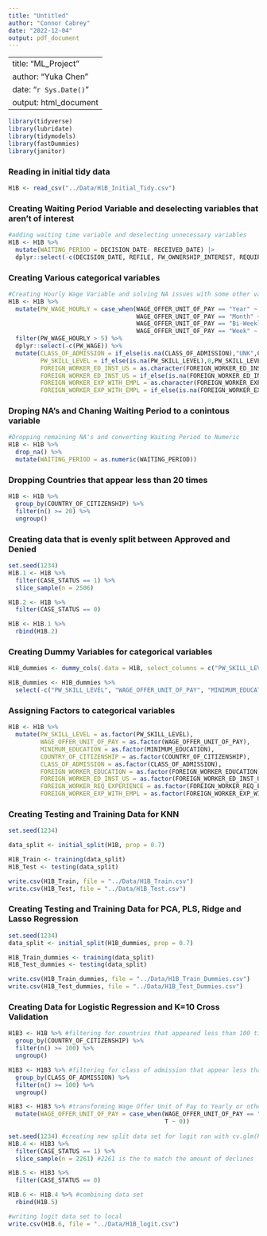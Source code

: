 ---
title: "Untitled"
author: "Connor Cabrey"
date: "2022-12-04"
output: pdf_document
---
---
title: "ML_Project"
author: "Yuka Chen"
date: "`r Sys.Date()`"
output: html_document
---

```{r message=FALSE, warning=FALSE, include=FALSE}
library(tidyverse)
library(lubridate)
library(tidymodels)
library(fastDummies)
library(janitor)
```


### Reading in initial tidy data

```{r}
H1B <- read_csv("../Data/H1B_Initial_Tidy.csv")
```

### Creating Waiting Period Variable and deselecting variables that aren't of interest

```{r}
#adding waiting time variable and deselecting unnecessary variables
H1B <- H1B %>% 
  mutate(WAITING_PERIOD = DECISION_DATE- RECEIVED_DATE) |> 
  dplyr::select(-c(DECISION_DATE, REFILE, FW_OWNERSHIP_INTEREST, REQUIRED_TRAINING, RECEIVED_DATE, FOREIGN_WORKER_LIVE_ON_PREM, PW_SOC_TITLE, JOB_TITLE, EMPLOYER_NAME, EMPLOYER_CITY, EMPLOYER_STATE_PROVINCE, FOREIGN_WORKER_LIVE_IN_DOM_SER, wAGE_OFFER_AVG, WORKSITE_CITY, WORKSITE_STATE, JOB_TITLE, ACCEPT_FOREIGN_EDUCATION, FOREIGN_WORKER_BIRTH_COUNTRY, FOREIGN_WORKER_EMPL_PAY_FOR_ED,  FOREIGN_WORKER_INFO_MAJOR, APP_FOR_COLLEGE_U_TEACHER, FOREIGN_WORKER_YRS_ED_COMP, FOREIGN_WORKER_ED_INST_COUNTRY, FOREIGN_WORKER_ALT_ED_EXP, FOREIGN_WORKER_ALT_OCC_EXP, OFFERED_TO_APPL_FOREIGN_WORKER))
```

### Creating Various categorical variables

```{r}
#Creating Hourly Wage Variable and solving NA issues with some other variables
H1B <- H1B %>% 
  mutate(PW_WAGE_HOURLY = case_when(WAGE_OFFER_UNIT_OF_PAY == "Year" ~ PW_WAGE/2080,
                                    WAGE_OFFER_UNIT_OF_PAY == "Month" ~ PW_WAGE/160,
                                    WAGE_OFFER_UNIT_OF_PAY == "Bi-Weekly" ~ PW_WAGE/80,
                                    WAGE_OFFER_UNIT_OF_PAY == "Week" ~ PW_WAGE/40)) %>% 
  filter(PW_WAGE_HOURLY > 5) %>% 
  dplyr::select(-c(PW_WAGE)) %>% 
  mutate(CLASS_OF_ADMISSION = if_else(is.na(CLASS_OF_ADMISSION),"UNK",CLASS_OF_ADMISSION),
         PW_SKILL_LEVEL = if_else(is.na(PW_SKILL_LEVEL),0,PW_SKILL_LEVEL),
         FOREIGN_WORKER_ED_INST_US = as.character(FOREIGN_WORKER_ED_INST_US),
         FOREIGN_WORKER_ED_INST_US = if_else(is.na(FOREIGN_WORKER_ED_INST_US), "UNK", FOREIGN_WORKER_ED_INST_US),
         FOREIGN_WORKER_EXP_WITH_EMPL = as.character(FOREIGN_WORKER_EXP_WITH_EMPL),
         FOREIGN_WORKER_EXP_WITH_EMPL = if_else(is.na(FOREIGN_WORKER_EXP_WITH_EMPL), "UNK", FOREIGN_WORKER_EXP_WITH_EMPL))
```

### Droping NA's and Chaning Waiting Period to a conintous variable

```{r}
#Dropping remaining NA's and converting Waiting Period to Numeric
H1B <- H1B %>% 
  drop_na() %>% 
  mutate(WAITING_PERIOD = as.numeric(WAITING_PERIOD))

```

### Dropping Countries that appear less than 20 times

```{r}
H1B <- H1B %>%
  group_by(COUNTRY_OF_CITIZENSHIP) %>%
  filter(n() >= 20) %>% 
  ungroup()
```

### Creating data that is evenly split between Approved and Denied

```{r}
set.seed(1234)
H1B.1 <- H1B %>%
  filter(CASE_STATUS == 1) %>% 
  slice_sample(n = 2506) 

H1B.2 <- H1B %>% 
  filter(CASE_STATUS == 0)

H1B <- H1B.1 %>% 
  rbind(H1B.2)

```

### Creating Dummy Variables for categorical variables

```{r}
H1B_dummies <- dummy_cols(.data = H1B, select_columns = c("PW_SKILL_LEVEL", "WAGE_OFFER_UNIT_OF_PAY", "MINIMUM_EDUCATION", "COUNTRY_OF_CITIZENSHIP", "CLASS_OF_ADMISSION", "FOREIGN_WORKER_EDUCATION", "FOREIGN_WORKER_ED_INST_US", "FOREIGN_WORKER_REQ_EXPERIENCE", "FOREIGN_WORKER_EXP_WITH_EMPL"))

H1B_dummies <- H1B_dummies %>%
  select(-c("PW_SKILL_LEVEL", "WAGE_OFFER_UNIT_OF_PAY", "MINIMUM_EDUCATION", "COUNTRY_OF_CITIZENSHIP", "CLASS_OF_ADMISSION", "FOREIGN_WORKER_EDUCATION", "FOREIGN_WORKER_ED_INST_US", "FOREIGN_WORKER_REQ_EXPERIENCE", "FOREIGN_WORKER_EXP_WITH_EMPL"))

```

### Assigning Factors to categorical variables

```{r}
H1B <- H1B %>% 
  mutate(PW_SKILL_LEVEL = as.factor(PW_SKILL_LEVEL),
         WAGE_OFFER_UNIT_OF_PAY = as.factor(WAGE_OFFER_UNIT_OF_PAY),
         MINIMUM_EDUCATION = as.factor(MINIMUM_EDUCATION),
         COUNTRY_OF_CITIZENSHIP = as.factor(COUNTRY_OF_CITIZENSHIP),
         CLASS_OF_ADMISSION = as.factor(CLASS_OF_ADMISSION),
         FOREIGN_WORKER_EDUCATION = as.factor(FOREIGN_WORKER_EDUCATION),
         FOREIGN_WORKER_ED_INST_US = as.factor(FOREIGN_WORKER_ED_INST_US),
         FOREIGN_WORKER_REQ_EXPERIENCE = as.factor(FOREIGN_WORKER_REQ_EXPERIENCE),
         FOREIGN_WORKER_EXP_WITH_EMPL = as.factor(FOREIGN_WORKER_EXP_WITH_EMPL)) 
```


### Creating Testing and Training Data for KNN

```{r}
set.seed(1234)

data_split <- initial_split(H1B, prop = 0.7)

H1B_Train <- training(data_split)
H1B_Test <- testing(data_split)

write.csv(H1B_Train, file = "../Data/H1B_Train.csv")
write.csv(H1B_Test, file = "../Data/H1B_Test.csv")
```

### Creating Testing and Training Data for PCA, PLS, Ridge and Lasso Regression

```{r}
set.seed(1234)
data_split <- initial_split(H1B_dummies, prop = 0.7)

H1B_Train_dummies <- training(data_split)
H1B_Test_dummies <- testing(data_split)

write.csv(H1B_Train_dummies, file = "../Data/H1B_Train_Dummies.csv")
write.csv(H1B_Test_dummies, file = "../Data/H1B_Test_Dummies.csv")
```

### Creating Data for Logistic Regression and K=10 Cross Validation

```{r}
H1B3 <- H1B %>% #filtering for countries that appeared less than 100 times
  group_by(COUNTRY_OF_CITIZENSHIP) %>%
  filter(n() >= 100) %>%
  ungroup() 

H1B3 <- H1B3 %>% #filtering for class of admission that appear less than 100 times
  group_by(CLASS_OF_ADMISSION) %>%
  filter(n() >= 100) %>%
  ungroup()

H1B3 <- H1B3 %>% #transforming Wage Offer Unit of Pay to Yearly or other
  mutate(WAGE_OFFER_UNIT_OF_PAY = case_when(WAGE_OFFER_UNIT_OF_PAY == "Year" ~ 1,
                                            T ~ 0))
  
set.seed(1234) #creating new split data set for logit ran with cv.glm(K=10)
H1B.4 <- H1B3 %>%
  filter(CASE_STATUS == 1) %>% 
  slice_sample(n = 2261) #2261 is the to match the amount of declines

H1B.5 <- H1B3 %>% 
  filter(CASE_STATUS == 0)

H1B.6 <- H1B.4 %>% #combining data set
  rbind(H1B.5)

#writing logit data set to local
write.csv(H1B.6, file = "../Data/H1B_logit.csv")
```

